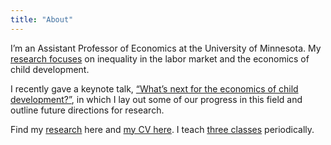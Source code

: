 ```yaml
---
title: "About"
---
```


I'm an Assistant Professor of Economics at the University of Minnesota. My [research focuses](/other/research_statement.pdf) on inequality in the labor market and the economics of child development. 

I recently gave a keynote talk, ["What's next for the economics of child development?"](/slides/mullins_keynote_ozmac.qmd), in which I lay out some of our progress in this field and outline future directions for research.


Find my [research](research.qmd) here and [my CV here](Mullins_CV.pdf). I teach [three classes](teaching.qmd) periodically.
